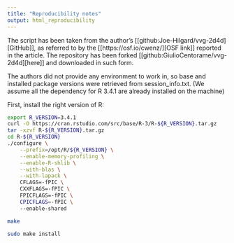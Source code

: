 ```yaml
---
title: "Reproducibility notes"
output: html_reproducibility
---
```


The script has been taken from the author's [[github:Joe-Hilgard/vvg-2d4d][GitHub]], as referred to by the [[https://osf.io/cwenz/][OSF link]] reported in the article. The repository has been forked [[github:GiulioCentorame/vvg-2d4d][here]] and downloaded in such form.

The authors did not provide any environment to work in, so base and installed package versions were retrieved from session_info.txt.
(We assume all the dependency for R 3.4.1 are already installed on the machine)

First, install the right version of R: 

```bash
export R_VERSION=3.4.1
curl -O https://cran.rstudio.com/src/base/R-3/R-${R_VERSION}.tar.gz
tar -xzvf R-${R_VERSION}.tar.gz
cd R-${R_VERSION}
./configure \
    --prefix=/opt/R/${R_VERSION} \
    --enable-memory-profiling \
    --enable-R-shlib \
    --with-blas \
    --with-lapack \
    CFLAGS=-fPIC \
    CXXFLAGS=-fPIC \
    FPICFLAGS=-fPIC \ 
    CPICFLAGS=-fPIC \
    --enable-shared

make

sudo make install
```
